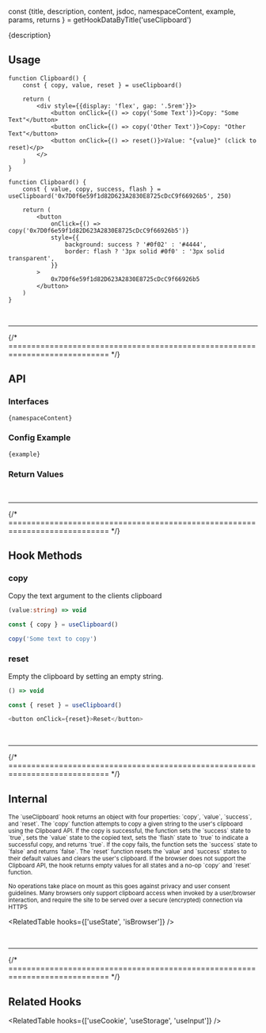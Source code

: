 
const {title, description, content, jsdoc, namespaceContent, example, params, returns } = getHookDataByTitle('useClipboard')

<head>
  <title>{title}</title>
  <meta name="description" content={description} />
</head>

<MainText>
{description}
</MainText>






## Usage

<Tabs>



<TabItem value='simple' label='Simple'>

```tsx live
function Clipboard() {
    const { copy, value, reset } = useClipboard()

    return (
        <div style={{display: 'flex', gap: '.5rem'}}>
            <button onClick={() => copy('Some Text')}>Copy: "Some Text"</button>
            <button onClick={() => copy('Other Text')}>Copy: "Other Text"</button>
            <button onClick={() => reset()}>Value: "{value}" (click to reset)</p>
        </>
    )
}
```

</TabItem>

<TabItem value='adv' label='Advanced'>

```tsx live
function Clipboard() {
    const { value, copy, success, flash } = useClipboard('0x7D0f6e59f1d82D623A2830E8725cDcC9f66926b5', 250)

    return (
        <button 
            onClick={() => copy('0x7D0f6e59f1d82D623A2830E8725cDcC9f66926b5')}
            style={{
                background: success ? '#0f02' : '#4444',
                border: flash ? '3px solid #0f0' : '3px solid transparent',
            }}
        >
            0x7D0f6e59f1d82D623A2830E8725cDcC9f66926b5
        </button>
    )
}
```

</TabItem>

</Tabs>







<br />
<hr />
{/* ============================================================================ */}

## API 

### Interfaces

<pre><code>{namespaceContent}</code></pre>

### Config Example

<pre><code>{example}</code></pre>

<HeadlessTable code={params.code} items={params.items} />

### Return Values

<HeadlessTable code={returns.code} items={returns.items} />









<br />
<hr />
{/* ============================================================================ */}


## Hook Methods

<Card>

### copy
Copy the text argument to the clients clipboard

```ts
(value:string) => void 
```
```ts
const { copy } = useClipboard()

copy('Some text to copy')
```
</Card>



<Card>

### reset
Empty the clipboard by setting an empty string.

```ts
() => void 
```
```ts
const { reset } = useClipboard()

<button onClick={reset}>Reset</button>
```

</Card>





<br />
<hr />
{/* ============================================================================ */}


## Internal


<small>
The `useClipboard` hook returns an object with four properties: `copy`, `value`, `success`, and 
`reset`. The `copy` function attempts to copy a given string to the user's clipboard using the 
Clipboard API. If the copy is successful, the function sets the `success` state to `true`, sets 
the `value` state to the copied text, sets the `flash` state to `true` to indicate a successful 
copy, and returns `true`. If the copy fails, the function sets the `success` state to `false` and 
returns `false`. The `reset` function resets the `value` and `success` states to their default 
values and clears the user's clipboard. If the browser does not support the Clipboard API, the hook 
returns empty values for all states and a no-op `copy` and `reset` function.

No operations take place on mount as this goes against privacy and user consent guidelines. 
Many browsers only support clipboard access when invoked by a user/browser interaction, and
require the site to be served over a secure (encrypted) connection via HTTPS
</small>

<RelatedTable hooks={['useState', 'isBrowser']} />


<br />
<hr />
{/* ============================================================================ */}


## Related Hooks


<RelatedTable hooks={['useCookie', 'useStorage', 'useInput']} />
